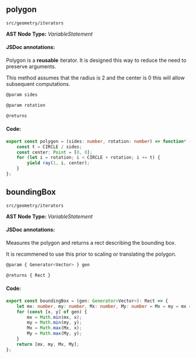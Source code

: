 
<Meta title="src/geometry/iterators" />

## polygon
`src/geometry/iterators`

**AST Node Type:** *VariableStatement*

#### JSDoc annotations:

Polygon is a **reusable** iterator. It is designed this way to reduce the need to preserve arguments.

This method assumes that the radius is 2 and the center is 0 this will allow subsequent computations.

```bash
@param sides

@param rotation

@returns
```

#### Code:

```ts
export const polygon = (sides: number, rotation: number) => function* (): Generator<Vector> {
    const t = CIRCLE / sides;
    const center: Point = [0, 0];
    for (let i = rotation; i < CIRCLE + rotation; i += t) {
        yield ray(1, i, center);
    }
};

```

## boundingBox
`src/geometry/iterators`

**AST Node Type:** *VariableStatement*

#### JSDoc annotations:

Measures the polygon and returns a rect describing the bounding box.

It is recommened to use this prior to scaling or translating the polygon.

```bash
@param { Generator<Vector> } gen

@returns { Rect }
```

#### Code:

```ts
export const boundingBox = (gen: Generator<Vector>): Rect => {
    let mx: number, my: number, Mx: number, My: number = Mx = my = mx = 0;
    for (const [x, y] of gen) {
        mx = Math.min(mx, x);
        my = Math.min(my, y);
        Mx = Math.max(Mx, x);
        My = Math.max(My, y);
    }
    return [mx, my, Mx, My];
};

```

